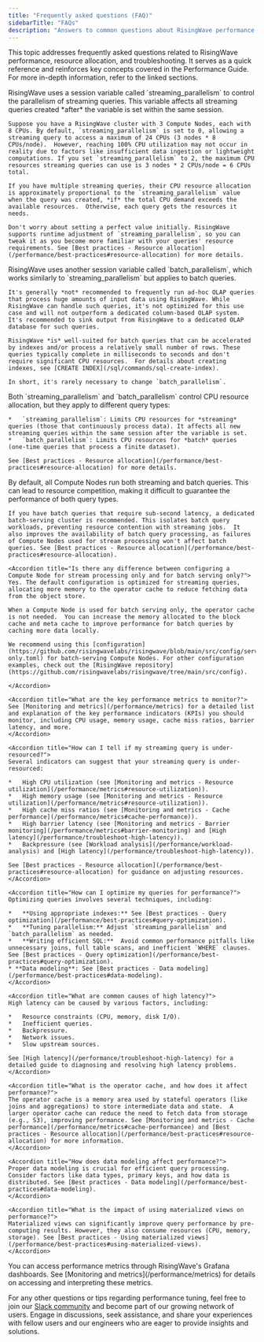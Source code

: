 ```yaml
---
title: "Frequently asked questions (FAQ)"
sidebarTitle: "FAQs"
description: "Answers to common questions about RisingWave performance tuning and troubleshooting."
---
```


This topic addresses frequently asked questions related to RisingWave performance, resource allocation, and troubleshooting. It serves as a quick reference and reinforces key concepts covered in the Performance Guide. For more in-depth information, refer to the linked sections.

<AccordionGroup>
  <Accordion title="How do I adjust the resources allocated to each streaming query?">
    RisingWave uses a session variable called `streaming_parallelism` to control the parallelism of streaming queries. This variable affects all streaming queries created *after* the variable is set within the same session.

    Suppose you have a RisingWave cluster with 3 Compute Nodes, each with 8 CPUs. By default, `streaming_parallelism` is set to 0, allowing a streaming query to access a maximum of 24 CPUs (3 nodes * 8 CPUs/node).  However, reaching 100% CPU utilization may not occur in reality due to factors like insufficient data ingestion or lightweight computations. If you set `streaming_parallelism` to 2, the maximum CPU resources streaming queries can use is 3 nodes * 2 CPUs/node = 6 CPUs total.

    If you have multiple streaming queries, their CPU resource allocation is approximately proportional to the `streaming_parallelism` value when the query was created, *if* the total CPU demand exceeds the available resources.  Otherwise, each query gets the resources it needs.

    Don't worry about setting a perfect value initially. RisingWave supports runtime adjustment of `streaming_parallelism`, so you can tweak it as you become more familiar with your queries' resource requirements. See [Best practices - Resource allocation](/performance/best-practices#resource-allocation) for more details.
  </Accordion>

  <Accordion title="How do I adjust the resources allocated to each batch query?">
    RisingWave uses another session variable called `batch_parallelism`, which works similarly to `streaming_parallelism` but applies to batch queries.

    It's generally *not* recommended to frequently run ad-hoc OLAP queries that process huge amounts of input data using RisingWave. While RisingWave can handle such queries, it's not optimized for this use case and will not outperform a dedicated column-based OLAP system. It's recommended to sink output from RisingWave to a dedicated OLAP database for such queries.

    RisingWave *is* well-suited for batch queries that can be accelerated by indexes and/or process a relatively small number of rows. These queries typically complete in milliseconds to seconds and don't require significant CPU resources.  For details about creating indexes, see [CREATE INDEX](/sql/commands/sql-create-index).

    In short, it's rarely necessary to change `batch_parallelism`.
  </Accordion>

  <Accordion title="What are the differences between `streaming_parallelism` and `batch_parallelism`?">
    Both `streaming_parallelism` and `batch_parallelism` control CPU resource allocation, but they apply to different query types:

    *   `streaming_parallelism`: Limits CPU resources for *streaming* queries (those that continuously process data). It affects all new streaming queries within the same session after the variable is set.
    *   `batch_parallelism`: Limits CPU resources for *batch* queries (one-time queries that process a finite dataset).

    See [Best practices - Resource allocation](/performance/best-practices#resource-allocation) for more details.
  </Accordion>

  <Accordion title="When should I deploy a dedicated batch-serving cluster?">
    By default, all Compute Nodes run both streaming and batch queries. This can lead to resource competition, making it difficult to guarantee the performance of both query types.

    If you have batch queries that require sub-second latency, a dedicated batch-serving cluster is recommended. This isolates batch query workloads, preventing resource contention with streaming jobs.  It also improves the availability of batch query processing, as failures of Compute Nodes used for stream processing won't affect batch queries. See [Best practices - Resource allocation](/performance/best-practices#resource-allocation).
  </Accordion>

    <Accordion title="Is there any difference between configuring a Compute Node for stream processing only and for batch serving only?">
    Yes. The default configuration is optimized for streaming queries, allocating more memory to the operator cache to reduce fetching data from the object store.

    When a Compute Node is used for batch serving only, the operator cache is not needed.  You can increase the memory allocated to the block cache and meta cache to improve performance for batch queries by caching more data locally.

    We recommend using this [configuration](https://github.com/risingwavelabs/risingwave/blob/main/src/config/serving-only.toml) for batch-serving Compute Nodes. For other configuration examples, check out the [RisingWave repository](https://github.com/risingwavelabs/risingwave/tree/main/src/config).

    </Accordion>

    <Accordion title="What are the key performance metrics to monitor?">
    See [Monitoring and metrics](/performance/metrics) for a detailed list and explanation of the key performance indicators (KPIs) you should monitor, including CPU usage, memory usage, cache miss ratios, barrier latency, and more.
    </Accordion>

    <Accordion title="How can I tell if my streaming query is under-resourced?">
    Several indicators can suggest that your streaming query is under-resourced:

    *   High CPU utilization (see [Monitoring and metrics - Resource utilization](/performance/metrics#resource-utilization)).
    *   High memory usage (see [Monitoring and metrics - Resource utilization](/performance/metrics#resource-utilization)).
    *   High cache miss ratios (see [Monitoring and metrics - Cache performance](/performance/metrics#cache-performance)).
    *   High barrier latency (see [Monitoring and metrics - Barrier monitoring](/performance/metrics#barrier-monitoring) and [High latency](/performance/troubleshoot-high-latency)).
    *   Backpressure (see [Workload analysis](/performance/workload-analysis) and [High latency](/performance/troubleshoot-high-latency)).

    See [Best practices - Resource allocation](/performance/best-practices#resource-allocation) for guidance on adjusting resources.
    </Accordion>

    <Accordion title="How can I optimize my queries for performance?">
    Optimizing queries involves several techniques, including:

    *   **Using appropriate indexes:** See [Best practices - Query optimization](/performance/best-practices#query-optimization).
    *   **Tuning parallelism:** Adjust `streaming_parallelism` and `batch_parallelism` as needed.
    *   **Writing efficient SQL:**  Avoid common performance pitfalls like unnecessary joins, full table scans, and inefficient `WHERE` clauses. See [Best practices - Query optimization](/performance/best-practices#query-optimization).
    * **Data modeling**: See [Best practices - Data modeling](/performance/best-practices#data-modeling).
    </Accordion>

    <Accordion title="What are common causes of high latency?">
    High latency can be caused by various factors, including:

    *   Resource constraints (CPU, memory, disk I/O).
    *   Inefficient queries.
    *   Backpressure.
    *   Network issues.
    *   Slow upstream sources.

    See [High latency](/performance/troubleshoot-high-latency) for a detailed guide to diagnosing and resolving high latency problems.
    </Accordion>

    <Accordion title="What is the operator cache, and how does it affect performance?">
    The operator cache is a memory area used by stateful operators (like joins and aggregations) to store intermediate data and state.  A larger operator cache can reduce the need to fetch data from storage (e.g., S3), improving performance. See [Monitoring and metrics - Cache performance](/performance/metrics#cache-performancee) and [Best practices - Resource allocation](/performance/best-practices#resource-allocation) for more information.
    </Accordion>

    <Accordion title="How does data modeling affect performance?">
    Proper data modeling is crucial for efficient query processing. Consider factors like data types, primary keys, and how data is distributed. See [Best practices - Data modeling](/performance/best-practices#data-modeling).
    </Accordion>

    <Accordion title="What is the impact of using materialized views on performance?">
    Materialized views can significantly improve query performance by pre-computing results. However, they also consume resources (CPU, memory, storage). See [Best practices - Using materialized views](/performance/best-practices#using-materialized-views).
    </Accordion>

<Accordion title="Where can I view the performance metrics?">
You can access performance metrics through RisingWave's Grafana dashboards. See [Monitoring and metrics](/performance/metrics) for details on accessing and interpreting these metrics.
</Accordion>

</AccordionGroup>

For any other questions or tips regarding performance tuning, feel free to join our [Slack community](https://www.risingwave.com/slack) and become part of our growing network of users. Engage in discussions, seek assistance, and share your experiences with fellow users and our engineers who are eager to provide insights and solutions.